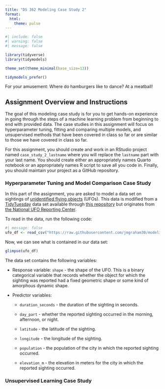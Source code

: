 ```yaml
---
title: "DS 362 Modeling Case Study 2"
format: 
  html:
    theme: pulse
---
```


```r
#| include: false
#| warning: false
#| message: false

library(tidyverse)
library(tidymodels)

theme_set(theme_minimal(base_size=13))

tidymodels_prefer()
```

For your amusement: Where do hamburgers like to dance? At a meatball! 

## Assignment Overview and Instructions

The goal of this modeling case study is for you to get hands-on experience in going through the steps of a machine learning problem from beginning to end with provided data. The case studies in this assignment will focus on hyperparameter tuning, fitting and comparing multiple models, and unsupervised methods that have been covered in class so far or are similar to those we have covered in class so far. 

For this assignment, you should create and work in an RStudio project named `case_study_2_lastname` where you will replace the `lastname` part with your last name. You should create either an appropriately names Quarto notebook or an appropriately names R script to save all you code in. Finally, you should maintain your project as a GitHub repository.


### Hyperparameter Tuning and Model Comparison Case Study

In this part of the assignment, you are asked to model a data set on sightings of [unidentified flying objects](https://en.wikipedia.org/wiki/Unidentified_flying_object) (UFOs). This data is modified from a [TidyTuesday](https://github.com/rfordatascience/tidytuesday/tree/master) data set available through [this repository](https://github.com/rfordatascience/tidytuesday/blob/master/data/2023/2023-06-20/readme.md) but originates from [the National UFO Reporting Center](https://nuforc.org/ndx/?id=shape).

To read in the data, run the following code:

```r
#| message: false
ufo_df <- read_csv("https://raw.githubusercontent.com/jmgraham30/modeling_case_study_2_data/main/ufo_df.csv")
```

Now, we can see what is contained in our data set:

```r
glimpse(ufo_df)
```

The data set contains the following variables:

- Response variable: `shape` - the shape of the UFO. This is a binary categorical variable that records whether the object for which the sighting was reported had a fixed geometric shape or some kind of amorphous dynamic shape.

- Predictor variables: 

    - `duration_seconds` - the duration of the sighting in seconds.
    
    - `day_part` - whether the reported sighting occurred in the morning, afternoon, or night. 
    
    - `latitude` - the latitude of the sighting.
    
    - `longitude` - the longitude of the sighting.
    
    - `population` - the population of the city in which the reported sighting occurred. 
    
    - `elevation_m` - the elevation in meters for the city in which the reported sighting occurred. 
    


### Unsupervised Learning Case Study



